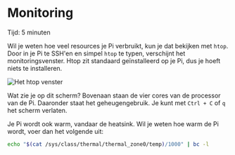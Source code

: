 
# Monitoring

<Callout emoji="&#x2139;">
	Tijd: 5 minuten
</Callout>

Wil je weten hoe veel resources je Pi verbruikt, kun je dat bekijken met `htop`. Door in je Pi te SSH'en en simpel `htop` te typen, verschijnt het monitoringsvenster. Htop zit standaard geïnstalleerd op je Pi, dus je hoeft niets te installeren.

![Het htop venster](/htop.png)

Wat zie je op dit scherm? Bovenaan staan de vier cores van de processor van de Pi. Daaronder staat het geheugengebruik. Je kunt met `Ctrl + C` of `q` het scherm verlaten.

Je Pi wordt ook warm, vandaar de heatsink. Wil je weten hoe warm de Pi wordt, voer dan het volgende uit:

```bash
echo "$(cat /sys/class/thermal/thermal_zone0/temp)/1000" | bc -l
```
